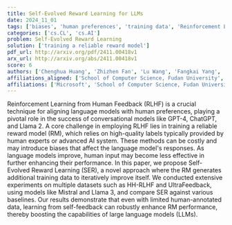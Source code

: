 ```yaml
---
title: Self-Evolved Reward Learning for LLMs
date: 2024_11_01
tags: ['biases', 'human preferences', 'training data', 'Reinforcement Learning from Human Feedback', 'reward model', 'self-feedback', 'large language models', 'experiments', 'language models', 'datasets']
categories: ['cs.CL', 'cs.AI']
problem: Self-Evolved Reward Learning
solution: ['training a reliable reward model']
pdf_url: http://arxiv.org/pdf/2411.00418v1
arx_url: http://arxiv.org/abs/2411.00418v1
score: 6
authors: ['Chenghua Huang', 'Zhizhen Fan', 'Lu Wang', 'Fangkai Yang', 'Pu Zhao', 'Zeqi Lin', 'Qingwei Lin', 'Dongmei Zhang', 'Saravan Rajmohan', 'Qi Zhang']
affiliations_aligned: ['School of Computer Science, Fudan University', 'School of Computer Science, Peking University', 'Microsoft', 'Microsoft', 'Microsoft', 'Microsoft', 'Microsoft', 'Microsoft', 'Microsoft', 'Microsoft']
affiliations: ['Microsoft', 'School of Computer Science, Fudan University', 'School of Computer Science, Peking University']
---
```



Reinforcement Learning from Human Feedback (RLHF) is a crucial technique for
aligning language models with human preferences, playing a pivotal role in the
success of conversational models like GPT-4, ChatGPT, and Llama 2. A core
challenge in employing RLHF lies in training a reliable reward model (RM),
which relies on high-quality labels typically provided by human experts or
advanced AI system. These methods can be costly and may introduce biases that
affect the language model's responses. As language models improve, human input
may become less effective in further enhancing their performance. In this
paper, we propose Self-Evolved Reward Learning (SER), a novel approach where
the RM generates additional training data to iteratively improve itself. We
conducted extensive experiments on multiple datasets such as HH-RLHF and
UltraFeedback, using models like Mistral and Llama 3, and compare SER against
various baselines. Our results demonstrate that even with limited
human-annotated data, learning from self-feedback can robustly enhance RM
performance, thereby boosting the capabilities of large language models (LLMs).